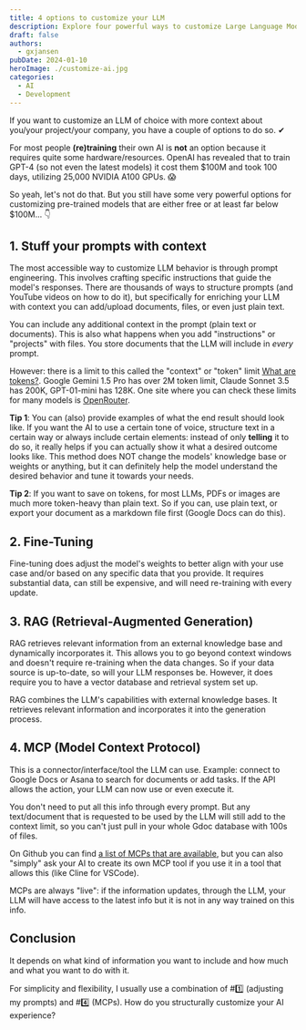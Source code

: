 ```yaml
---
title: 4 options to customize your LLM
description: Explore four powerful ways to customize Large Language Models for your specific use case, from prompt engineering to fine-tuning
draft: false
authors:
  - gxjansen
pubDate: 2024-01-10
heroImage: ./customize-ai.jpg
categories:
  - AI
  - Development
---
```


If you want to customize an LLM of choice with more context about you/your project/your company, you have a couple of options to do so. ✔︎

For most people **(re)training** their own AI is **not** an option because it requires quite some hardware/resources. OpenAI has revealed that to train GPT-4 (so not even the latest models) it cost them $100M and took 100 days, utilizing 25,000 NVIDIA A100 GPUs. 😱

So yeah, let's not do that. But you still have some very powerful options for customizing pre-trained models that are either free or at least far below $100M... 👇

## 1. Stuff your prompts with context

The most accessible way to customize LLM behavior is through prompt engineering. This involves crafting specific instructions that guide the model's responses. There are thousands of ways to structure prompts (and YouTube videos on how to do it), but specifically for enriching your LLM with context you can add/upload documents, files, or even just plain text.

You can include any additional context in the prompt (plain text or documents). This is also what happens when you add "instructions" or "projects" with files. You store documents that the LLM will include in *every* prompt.

However: there is a limit to this called the "context" or "token" limit [What are tokens?](https://help.openai.com/en/articles/4936856-what-are-tokens-and-how-to-count-them). Google Gemini 1.5 Pro has over 2M token limit, Claude Sonnet 3.5 has 200K, GPT-01-mini has 128K. One site where you can check these limits for many models is [OpenRouter](https://openrouter.ai/models). 

**Tip 1**: You can (also) provide examples of what the end result should look like. If you want the AI to use a certain tone of voice, structure text in a certain way or always include certain elements: instead of only **telling** it to do so, it really helps if you can actually show it what a desired outcome looks like. This method does NOT change the models' knowledge base or weights or anything, but it can definitely help the model understand the desired behavior and tune it towards your needs.

**Tip 2**: If you want to save on tokens, for most LLMs, PDFs or images are much more token-heavy than plain text. So if you can, use plain text, or export your document as a markdown file first (Google Docs can do this).

## 2. Fine-Tuning

Fine-tuning does adjust the model's weights to better align with your use case and/or based on any specific data that you provide. It requires substantial data, can still be expensive, and will need re-training with every update. 

## 3. RAG (Retrieval-Augmented Generation)

RAG retrieves relevant information from an external knowledge base and dynamically incorporates it. This allows you to go beyond context windows and doesn't require re-training when the data changes. So if your data source is up-to-date, so will your LLM responses be. However, it does require you to have a vector database and retrieval system set up.

RAG combines the LLM's capabilities with external knowledge bases. It retrieves relevant information and incorporates it into the generation process.

## 4. MCP (Model Context Protocol)

This is a connector/interface/tool the LLM can use. Example: connect to Google Docs or Asana to search for documents or add tasks. If the API allows the action, your LLM can now use or even execute it.

You don't need to put all this info through every prompt. But any text/document that is requested to be used by the LLM will still add to the context limit, so you can't just pull in your whole Gdoc database with 100s of files.

On Github you can find [a list of MCPs that are available](https://github.com/modelcontextprotocol), but you can also "simply" ask your AI to create its own MCP tool if you use it in a tool that allows this (like Cline for VSCode).

MCPs are always "live": if the information updates, through the LLM, your LLM will have access to the latest info but it is not in any way trained on this info.

## Conclusion

It depends on what kind of information you want to include and how much and what you want to do with it.

For simplicity and flexibility, I usually use a combination of #1️⃣ (adjusting my prompts) and #4️⃣ (MCPs).
How do you structurally customize your AI experience?